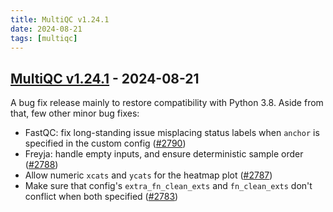 ---
title: MultiQC v1.24.1
date: 2024-08-21
tags: [multiqc]
---

## [MultiQC v1.24.1](https://github.com/MultiQC/MultiQC/releases/tag/v1.24.1) - 2024-08-21

A bug fix release mainly to restore compatibility with Python 3.8. Aside from that, few other minor bug fixes:

- FastQC: fix long-standing issue misplacing status labels when `anchor` is specified in the custom config ([#2790](https://github.com/MultiQC/MultiQC/pull/2790))
- Freyja: handle empty inputs, and ensure deterministic sample order ([#2788](https://github.com/MultiQC/MultiQC/pull/2788))
- Allow numeric `xcats` and `ycats` for the heatmap plot ([#2787](https://github.com/MultiQC/MultiQC/pull/2787))
- Make sure that config's `extra_fn_clean_exts` and `fn_clean_exts` don't conflict when both specified ([#2783](https://github.com/MultiQC/MultiQC/pull/2783))
